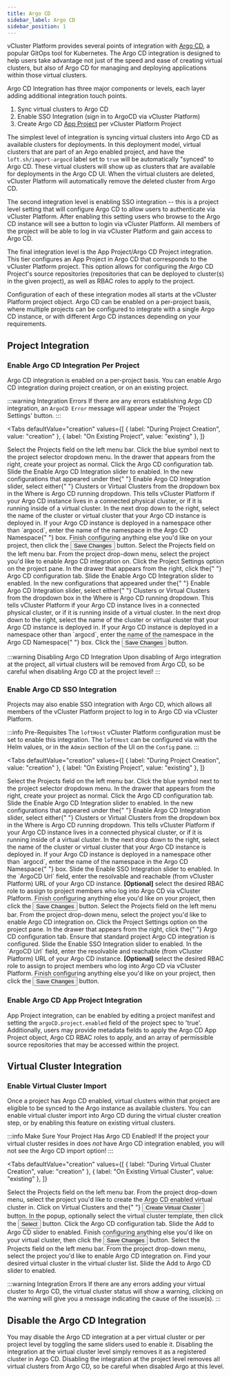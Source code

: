 ```yaml
---
title: Argo CD
sidebar_label: Argo CD
sidebar_position: 1
---
```



vCluster Platform provides several points of integration with [Argo CD](https://argo-cd.readthedocs.io/en/stable/),
a popular GitOps tool for Kubernetes. The Argo CD integration is designed to help users take
advantage not just of the speed and ease of creating virtual clusters, but also of Argo CD for
managing and deploying applications within those virtual clusters.

Argo CD Integration has three major components or levels, each layer adding additional
integration touch points.

1. Sync virtual clusters to Argo CD
2. Enable SSO Integration (sign in to ArgoCD via vCluster Platform)
3. Create Argo CD [App Project](https://argo-cd.readthedocs.io/en/stable/user-guide/projects/)
   per vCluster Platform Project

The simplest level of integration is syncing virtual clusters into Argo CD as available clusters
for deployments. In this deployment model, virtual clusters that are part of an Argo enabled
project, and have the `loft.sh/import-argocd` label set to `true` will be automatically "synced"
to Argo CD. These virtual clusters will show up as clusters that are available for deployments
in the Argo CD UI. When the virtual clusters are deleted, vCluster Platform will automatically remove the
deleted cluster from Argo CD.

The second integration level is enabling SSO integration -- this is a project level setting that
will configure Argo CD to allow users to authenticate via vCluster Platform. After enabling this setting
users who browse to the Argo CD instance will see a button to login via vCluster Platform. All members of the
project will be able to log in via vCluster Platform and gain access to Argo CD.

The final integration level is the App Project/Argo CD Project integration. This tier configures
an App Project in Argo CD that corresponds to the vCluster Platform project. This option allows for
configuring the Argo CD Project's source repositories (repositories that can be deployed to
cluster(s) in the given project), as well as RBAC roles to apply to the project.

Configuration of each of these integration modes all starts at the vCluster Platform project object. Argo CD
can be enabled on a per-project basis, where multiple projects can be configured to integrate
with a single Argo CD instance, or with different Argo CD instances depending on your requirements.

## Project Integration

### Enable Argo CD Integration Per Project

Argo CD integration is enabled on a per-project basis. You can enable Argo CD integration during
project creation, or on an existing project.

:::warning Integration Errors
If there are any errors establishing Argo CD integration, an `ArgoCD Error` message will appear
under the 'Project Settings' button.
:::

<Tabs
  defaultValue="creation"
  values={[
    { label: "During Project Creation", value: "creation" },
    { label: "On Existing Project", value: "existing" },
  ]}
>
  <TabItem value="creation">
    <Flow id="enable-argocd-project-creation">
      <Step>
        Select the <NavStep>Projects</NavStep> field on the left menu bar.
      </Step>
      <Step>
        Click the blue symbol next to the project selector dropdown menu.
      </Step>
      <Step>
        In the drawer that appears from the right, create your project as
        normal.
      </Step>
      <Step>
        Click the <Label>Argo CD</Label> configuration tab.
      </Step>
      <Step>
        Slide the <Label>Enable Argo CD Integration</Label> slider to enabled.
      </Step>
      <Step>
        In the new configurations that appeared under the{" "}
        <Label>Enable Argo CD Integration</Label> slider, select either{" "}
        <Label>Clusters</Label> or
        <Label>Virtual Clusters</Label> from the dropdown box in the <Label>
          Where is Argo CD running
        </Label> dropdown. This tells vCluster Platform if your Argo CD instance lives
        in a connected physical cluster, or if it is running inside of a virtual
        cluster.
      </Step>
      <Step>
        In the next drop down to the right, select the name of the cluster or
        virtual cluster that your Argo CD instance is deployed in.
      </Step>
      <Step>
        If your Argo CD instance is deployed in a namespace other than `argocd`,
        enter the name of the namespace in the <Label>Argo CD Namespace</Label>{" "}
        box.
      </Step>
      <Step>
        Finish configuring anything else you'd like on your project, then click
        the
        <Button>Save Changes</Button> button.
      </Step>
    </Flow>
  </TabItem>
  <TabItem value="existing">
    <Flow id="enable-argocd-project-existing">
      <Step>
        Select the <NavStep>Projects</NavStep> field on the left menu bar.
      </Step>
      <Step>
        From the project drop-down menu, select the project you'd like to enable
        Argo CD integration on.
      </Step>
      <Step>Click the Project Settings option on the project pane.</Step>
      <Step>
        In the drawer that appears from the right, click the{" "}
        <Label>Argo CD</Label>
        configuration tab.
      </Step>
      <Step>
        Slide the <Label>Enable Argo CD Integration</Label> slider to enabled.
      </Step>
      <Step>
        In the new configurations that appeared under the{" "}
        <Label>Enable Argo CD Integration</Label> slider, select either{" "}
        <Label>Clusters</Label> or
        <Label>Virtual Clusters</Label> from the dropdown box in the <Label>
          Where is Argo CD running
        </Label> dropdown. This tells vCluster Platform if your Argo CD instance lives
        in a connected physical cluster, or if it is running inside of a virtual
        cluster.
      </Step>
      <Step>
        In the next drop down to the right, select the name of the cluster or
        virtual cluster that your Argo CD instance is deployed in.
      </Step>
      <Step>
        If your Argo CD instance is deployed in a namespace other than `argocd`,
        enter the name of the namespace in the <Label>Argo CD Namespace</Label>{" "}
        box.
      </Step>
      <Step>
        Click the <Button>Save Changes</Button> button.
      </Step>
    </Flow>
  </TabItem>
</Tabs>

:::warning Disabling Argo CD Integration
Upon disabling of Argo integration at the project, all virtual clusters will be removed from Argo
CD, so be careful when disabling Argo CD at the project level!
:::

### Enable Argo CD SSO Integration

Projects may also enable SSO integration with Argo CD, which allows all members
of the vCluster Platform project to log in to Argo CD via vCluster Platform.

:::info Pre-Requisites
The `loftHost` vCluster Platform configuration must be set to enable this integration. The `loftHost` can be
configured via with the Helm values, or in the `Admin` section of the UI on the `Config` pane.
:::

<Tabs
  defaultValue="creation"
  values={[
    { label: "During Project Creation", value: "creation" },
    { label: "On Existing Project", value: "existing" },
  ]}
>
  <TabItem value="creation">
    <Flow id="enable-argocd-sso-project-creation">
      <Step>
        Select the <NavStep>Projects</NavStep> field on the left menu bar.
      </Step>
      <Step>
        Click the blue symbol next to the project selector dropdown menu.
      </Step>
      <Step>
        In the drawer that appears from the right, create your project as
        normal.
      </Step>
      <Step>
        Click the <Label>Argo CD</Label> configuration tab.
      </Step>
      <Step>
        Slide the <Label>Enable Argo CD Integration</Label> slider to enabled.
      </Step>
      <Step>
        In the new configurations that appeared under the{" "}
        <Label>Enable Argo CD Integration</Label> slider, select either{" "}
        <Label>Clusters</Label> or
        <Label>Virtual Clusters</Label> from the dropdown box in the <Label>
          Where is Argo CD running
        </Label> dropdown. This tells vCluster Platform if your Argo CD instance lives
        in a connected physical cluster, or if it is running inside of a virtual
        cluster.
      </Step>
      <Step>
        In the next drop down to the right, select the name of the cluster or
        virtual cluster that your Argo CD instance is deployed in.
      </Step>
      <Step>
        If your Argo CD instance is deployed in a namespace other than `argocd`,
        enter the name of the namespace in the <Label>Argo CD Namespace</Label>{" "}
        box.
      </Step>
      <Step>
        Slide the <Label>Enable SSO Integration</Label> slider to enabled.
      </Step>
      <Step>
        In the `ArgoCD Url` field, enter the resolvable and reachable (from
        vCluster Platform) URL of your Argo CD instance.
      </Step>
      <Step>
        <b>[Optional]</b> select the desired RBAC role to assign to project
        members who log into Argo CD via vCluster Platform.
      </Step>
      <Step>
        Finish configuring anything else you'd like on your project, then click
        the
        <Button>Save Changes</Button> button.
      </Step>
    </Flow>
  </TabItem>
  <TabItem value="existing">
    <Flow id="enable-argocd-sso-project-existing">
      <Step>
        Select the <NavStep>Projects</NavStep> field on the left menu bar.
      </Step>
      <Step>
        From the project drop-down menu, select the project you'd like to enable
        Argo CD integration on.
      </Step>
      <Step>Click the Project Settings option on the project pane.</Step>
      <Step>
        In the drawer that appears from the right, click the{" "}
        <Label>Argo CD</Label>
        configuration tab.
      </Step>
      <Step>
        Ensure that standard project Argo CD integration is configured.
      </Step>
      <Step>
        Slide the <Label>Enable SSO Integration</Label> slider to enabled.
      </Step>
      <Step>
        In the `ArgoCD Url` field, enter the resolvable and reachable (from
        vCluster Platform) URL of your Argo CD instance.
      </Step>
      <Step>
        <b>[Optional]</b> select the desired RBAC role to assign to project
        members who log into Argo CD via vCluster Platform.
      </Step>
      <Step>
        Finish configuring anything else you'd like on your project, then click
        the
        <Button>Save Changes</Button> button.
      </Step>
    </Flow>
  </TabItem>
</Tabs>

### Enable Argo CD App Project Integration

App Project integration, can be enabled by editing a project manifest and setting the
`argoCD.project.enabled` field of the project spec to 'true'. Additionally, users may
provide metadata fields to apply the Argo CD App Project object, Argo CD RBAC roles to apply,
and an array of permissible source repositories that may be accessed within the project.

## Virtual Cluster Integration

### Enable Virtual Cluster Import

Once a project has Argo CD enabled, virtual clusters within that project are eligible to be
synced to the Argo instance as available clusters. You can enable virtual cluster import into
Argo CD during the virtual cluster creation step, or by enabling this feature on existing
virtual clusters.

:::info Make Sure Your Project Has Argo CD Enabled!
If the project your virtual cluster resides in does _not_ have Argo CD integration enabled, you
will not see the Argo CD import option!
:::

<Tabs
  defaultValue="creation"
  values={[
    { label: "During Virtual Cluster Creation", value: "creation" },
    { label: "On Existing Virtual Cluster", value: "existing" },
  ]}
>
  <TabItem value="creation">
    <Flow id="enable-argocd-import-creation">
      <Step>
        Select the <NavStep>Projects</NavStep> field on the left menu bar.
      </Step>
      <Step>
        From the project drop-down menu, select the project you'd like to create
        the Argo CD enabled virtual cluster in.
      </Step>
      <Step>
        Click on Virtual Clusters and the{" "}
        <Button>Create Virtual Cluster</Button> button.
      </Step>
      <Step>
        In the popup, optionally select the virtual cluster template, then click
        the
        <Button>Select</Button> button.
      </Step>
      <Step>
        Click the <Label>Argo CD</Label> configuration tab.
      </Step>
      <Step>
        Slide the <Label>Add to Argo CD</Label> slider to enabled.
      </Step>
      <Step>
        Finish configuring anything else you'd like on your virtual cluster,
        then click the
        <Button>Save Changes</Button> button.
      </Step>
    </Flow>
  </TabItem>
  <TabItem value="existing">
    <Flow id="enable-argocd-import-existing">
      <Step>
        Select the <NavStep>Projects</NavStep> field on the left menu bar.
      </Step>
      <Step>
        From the project drop-down menu, select the project you'd like to enable
        Argo CD integration on.
      </Step>
      <Step>
        Find your desired virtual cluster in the virtual cluster list. Slide the
        <Label>Add to Argo CD</Label> slider to enabled.
      </Step>
    </Flow>
  </TabItem>
</Tabs>

:::warning Integration Errors
If there are any errors adding your virtual cluster to Argo CD, the virtual cluster status will
show a warning, clicking on the warning will give you a message indicating the cause of the issue(s).
:::

## Disable the Argo CD Integration

You may disable the Argo CD integration at a per virtual cluster or per project level by toggling the same sliders
used to enable it. Disabling the integration at the virtual cluster level simply removes it as a registered cluster
in Argo CD. Disabling the integration at the project level removes all virtual clusters from Argo CD, so be careful
when disabled Argo at this level.